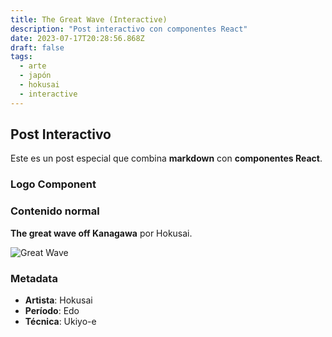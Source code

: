 ```yaml
---
title: The Great Wave (Interactive)
description: "Post interactivo con componentes React"
date: 2023-07-17T20:28:56.868Z
draft: false
tags:
  - arte
  - japón
  - hokusai
  - interactive
---
```



## Post Interactivo

Este es un post especial que combina **markdown** con **componentes React**.

### Logo Component

<Logo />

### Contenido normal

**The great wave off Kanagawa** por Hokusai.

![Great Wave](https://upload.wikimedia.org/wikipedia/commons/thumb/a/a5/Tsunami_by_hokusai_19th_century.jpg/1280px-Tsunami_by_hokusai_19th_century.jpg)

### Metadata

- **Artista**: Hokusai
- **Período**: Edo
- **Técnica**: Ukiyo-e

